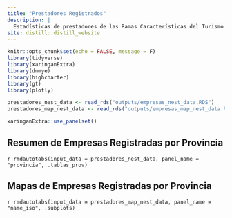 ```yaml
---
title: "Prestadores Registrados"
description: |
  Estadísticas de prestadores de las Ramas Características del Turismo (RCT) a partir de datos de la Adminsitración Federal de Ingresos Públicos (AFIP).
site: distill::distill_website
---
```



```r
knitr::opts_chunk$set(echo = FALSE, message = F)
library(tidyverse)
library(xaringanExtra)
library(dnmye)
library(highcharter)
library(gt)
library(plotly)
```

```r
prestadores_nest_data <- read_rds("outputs/empresas_nest_data.RDS")
prestadores_map_nest_data <- read_rds("outputs/empresas_map_nest_data.RDS")
```


```r
xaringanExtra::use_panelset()
```

## Resumen de Empresas Registradas por Provincia
`r rmdautotabs(input_data = prestadores_nest_data, panel_name = "provincia", .tablas_prov)`


## Mapas de Empresas Registradas por Provincia
`r rmdautotabs(input_data = prestadores_map_nest_data, panel_name = "name_iso", .subplots)`
